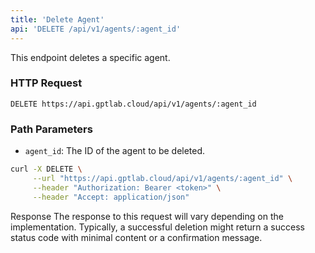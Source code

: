 ```yaml
---
title: 'Delete Agent'
api: 'DELETE /api/v1/agents/:agent_id'
---
```


This endpoint deletes a specific agent.

### HTTP Request

`DELETE https://api.gptlab.cloud/api/v1/agents/:agent_id`

### Path Parameters

- `agent_id`: The ID of the agent to be deleted.

<RequestExample>

```bash
curl -X DELETE \
     --url "https://api.gptlab.cloud/api/v1/agents/:agent_id" \
     --header "Authorization: Bearer <token>" \
     --header "Accept: application/json"
```

</RequestExample>


Response
The response to this request will vary depending on the implementation. Typically, a successful deletion might return a success status code with minimal content or a confirmation message.